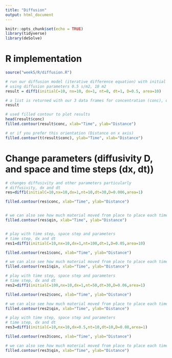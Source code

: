 ```yaml
---
title: "Diffusion"
output: html_document
---
```


```r
knitr::opts_chunk$set(echo = TRUE)
library(tidyverse)
library(deSolve)

```

# R implementation

```r
source("week5/R/diffusion.R")

# run our diffusion model (iterative difference equation) with initial concentration of 10, for 8 timestep (size 1m), and 10 space steps (size 1s)
# using diffusion parameters 0.5 s/m2, 10 m2
result = diff1(initialC=10, nx=10, dx=1, nt=8, dt=1, D=0.5, area=10)

# a list is returned with our 3 data frames for concentration (conc), qin and qout
result

# used filled contour to plot results
head(result$conc)
filled.contour(result$conc, xlab="Time", ylab="Distance")

# or if you prefer this orientation (Distance on x axis)
filled.contour(t(result$conc), ylab="Time", xlab="Distance")
```

# Change parameters (diffusivity D, and space and time steps (dx, dt))

```r
# changes diffusivity and other parameters particularly
# diffusivity, dx and dt
res=diff1(initialC=10,nx=10,dx=1,nt=10,dt=30,D=0.006,area=1)

filled.contour(res$conc, xlab="Time", ylab="Distance")


# we can also see how much material moved from place to place each time step
filled.contour(res$qin, xlab="Time", ylab="Distance")


# play with time step, space step and parameters
# time step, dx and dt
res1=diff1(initialC=10,nx=10,dx=1,nt=100,dt=1,D=0.05,area=10)

filled.contour(res1$conc, xlab="Time", ylab="Distance")

# we can also see how much material moved from place to place each time step
filled.contour(res1$qin, xlab="Time", ylab="Distance")

# play with time step, space step and parameters
# time step, dx and dt
res2=diff1(initialC=100,nx=10,dx=1,nt=50,dt=30,D=0.06,area=1)

filled.contour(res2$conc, xlab="Time", ylab="Distance")

# we can also see how much material moved from place to place each time step
filled.contour(res2$qin, xlab="Time", ylab="Distance")
```

```r
# play with time step, space step and parameters
# time step, dx and dt
res3=diff1(initialC=10,nx=10,dx=0.5,nt=10,dt=10,D=0.08,area=1)

filled.contour(res3$conc, xlab="Time", ylab="Distance")

# we can also see how much material moved from place to place each time step
filled.contour(res3$qin, xlab="Time", ylab="Distance")
```
 
 